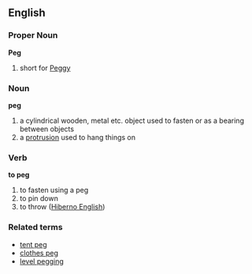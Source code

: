 ==English==
===Proper Noun===
'''Peg'''
#short for [[Peggy]]


===Noun===
'''peg'''
#a cylindrical wooden, metal etc. object used to fasten or as a bearing between objects
#a [[protrusion]] used to hang things on



===Verb===
'''to peg'''
#to fasten using a peg
#to pin down
#to throw ([[Hiberno English]])

===Related terms===
*[[tent peg]]
*[[clothes peg]]
*[[level pegging]]